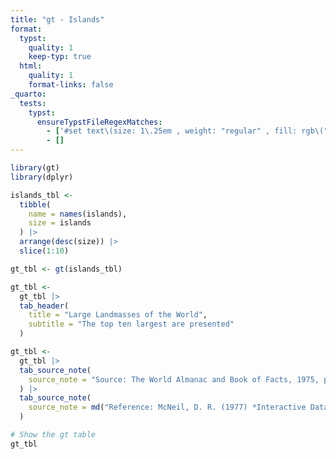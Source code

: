 ```yaml
---
title: "gt - Islands"
format:
  typst:
    quality: 1
    keep-typ: true
  html:
    quality: 1
    format-links: false
_quarto:
  tests:
    typst:
      ensureTypstFileRegexMatches:
        - ['#set text\(size: 1\.25em , weight: "regular" , fill: rgb\("#333333"\)\); Large Landmasses of the World']
        - []
---
```


```r
library(gt)
library(dplyr)

islands_tbl <-
  tibble(
    name = names(islands),
    size = islands
  ) |>
  arrange(desc(size)) |>
  slice(1:10)

gt_tbl <- gt(islands_tbl)

gt_tbl <-
  gt_tbl |>
  tab_header(
    title = "Large Landmasses of the World",
    subtitle = "The top ten largest are presented"
  )

gt_tbl <-
  gt_tbl |>
  tab_source_note(
    source_note = "Source: The World Almanac and Book of Facts, 1975, page 406."
  ) |>
  tab_source_note(
    source_note = md("Reference: McNeil, D. R. (1977) *Interactive Data Analysis*. Wiley.")
  )

# Show the gt table
gt_tbl

```